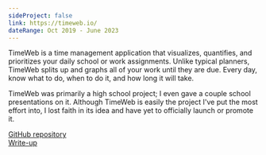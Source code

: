 ```yaml
---
sideProject: false
link: https://timeweb.io/
dateRange: Oct 2019 - June 2023
---
```


TimeWeb is a time management application that visualizes, quantifies, and prioritizes your daily school or work assignments. Unlike typical planners, TimeWeb splits up and graphs all of your work until they are due. Every day, know what to do, when to do it, and how long it will take.

TimeWeb was primarily a high school project; I even gave a couple school presentations on it. Although TimeWeb is easily the project I've put the most effort into, I lost faith in its idea and have yet to officially launch or promote it.

[GitHub repository](https://github.com/ArhanChaudhary/TimeWeb) \
[Write-up](https://timeweb.io/user-guide/)
